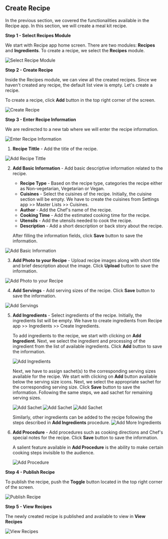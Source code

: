 ## Create Recipe

In the previous section, we covered the functionalities available in the Recipe app. In this section, we will create a meal kit recipe.

**Step 1 - Select Recipes Module**

We start with Recipe app home screen. There are two modules: **Recipes** and **Ingredients**. To create a recipe, we select the **Recipes** module.

![Select Recipe Module](/images/recipe/create-recipe/Step1.png "Select Recipe Module")

**Step 2 - Create Recipe**

Inside the Recipes module, we can view all the created recipes. Since we haven't created any recipe, the default list view is empty. Let's create a recipe.

To create a recipe, click **Add**  button in the top right corner of the screen.

![Create Recipe](/images/recipe/create-recipe/Step2.png "Create Recipe")

**Step 3 - Enter Recipe Information**

We are redirected to a new tab where we will enter the recipe information.

![Enter Recipe Information](/images/recipe/create-recipe/Step3.0.png "Enter Recipe Information")

 1. **Recipe Tittle** - Add the title of the recipe.

![Add Recipe Tittle](/images/recipe/create-recipe/Step3.1.png "Add Recipe Tittle")

 2. **Add Basic Information** - Add basic descriptive information related to the recipe.
 
	- **Recipe Type** - Based on the recipe type, categories the recipe either as Non-vegetarian, Vegetarian or Vegan.
	- **Cuisines** - Select the cuisines of the recipe. Initially, the cuisine section will be empty. We have to create the cuisines from Settings app >> Master Lists >> Cuisines.
	- **Author** - Add the Chef's name of the recipe.
	- **Cooking Time** - Add the estimated cooking time for the recipe.
	- **Utensils** - Add the utensils needed to cook the recipe.
	- **Description** - Add a short description or back story about the recipe.
	
	After filling the information fields, click **Save** button to save the information.

![Add Basic Information](/images/recipe/create-recipe/Step3.2.png "Add Basic Information")

 3. **Add Photo to your Recipe** - Upload recipe images along with short title and brief description about the image. Click **Upload** button to save the information.

![Add Photo to your Recipe](/images/recipe/create-recipe/Step3.3.png "Add Photo to your Recipe")

4. **Add Servings** - Add serving sizes of the recipe. Click **Save** button to save the information.

![Add Servings](/images/recipe/create-recipe/Step3.4.png "Add Servings")

5. **Add Ingredients** - Select ingredients of the recipe. Initially, the ingredients list will be empty. We have to create ingredients from Recipe app >> Ingredients >> Create Ingredients.

	To add ingredients to the recipe, we start with clicking on **Add Ingredient**. Next, we select the ingredient and processing of the ingredient from the list of available ingredients. Click **Add** button to save the information.

	![Add Ingredients](/images/recipe/create-recipe/Step3.5.1.png "Add Ingredients")

	Next, we have to assign sachet(s) to the corresponding serving sizes available for the recipe. We start with clicking on **Add** button available below the serving size icons. Next, we select the appropriate sachet for the corresponding serving size. Click **Save** button to save the information. Following the same steps, we aad sachet for remaining serving sizes.

	![Add Sachet](/images/recipe/create-recipe/Step3.5.2.png "Add Sachet")
	![Add Sachet](/images/recipe/create-recipe/Step3.5.3.png "Add Sachet")
	![Add Sachet](/images/recipe/create-recipe/Step3.5.4.png "Add Sachet")

	Similarly, other ingredients can be added to the recipe following the steps described in **Add Ingredients** procedure.
	![Add More Ingredients](/images/recipe/create-recipe/Step3.5.5.png "Add More Ingredients")

6. **Add Procedure** - Add procedures such as cooking directions and Chef's special notes for the recipe. Click **Save** button to save the information.

	A salient feature available in **Add Procedure** is the ability to make certain cooking steps invisible to the audience.

	![Add Procedure](/images/recipe/create-recipe/Step3.6.png "Add Procedure")

**Step 4 - Publish Recipe**

To publish the recipe, push the **Toggle** button located in the top right corner of the screen.

![Publish Recipe](/images/recipe/create-recipe/Step4.png "Publish Recipe")

**Step 5 - View Recipes**

The newly created recipe is published and available to view in **View Recipes**

![View Recipes](/images/recipe/create-recipe/Step5.png "View Recipes")